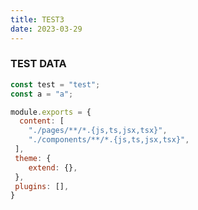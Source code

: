 ```yaml
---
title: TEST3
date: 2023-03-29
---
```


### TEST DATA

```javascript
const test = "test";
const a = "a";
```

```javascript:tailwind.config.js
module.exports = {
  content: [
    "./pages/**/*.{js,ts,jsx,tsx}",
 	"./components/**/*.{js,ts,jsx,tsx}",
 ],
 theme: {
    extend: {},
 },
 plugins: [],
}
```

